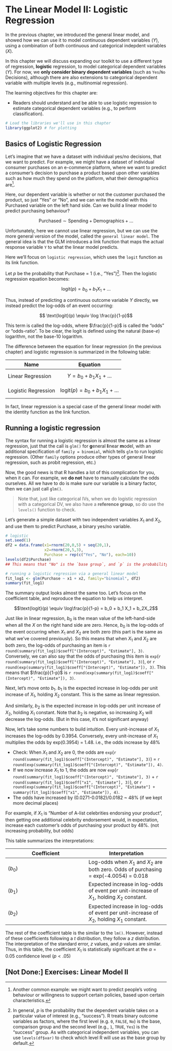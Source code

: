 # The Linear Model II: Logistic Regression

In the previous chapter, we introduced the general linear model, and showed how we can use it to model continuous dependent variables ($Y$), using a combination of both continuous and categorical indepdent variables ($X$).

In this chapter we will discuss expanding our toolkit to use a different type of regression, **logistic** regression, to model categorical dependent variables ($Y$). For now, we **only consider binary dependent variables** (such as `Yes`/`No` Decisions), although there are also extensions to categorical dependent variable with multiple levels (e.g., multinomial regression).



The learning objectives for this chapter are:

- Readers should understand and be able to use logistic regression to estimate categorical dependent variables (e.g., to perform classification).



```r
# Load the libraries we'll use in this chapter
library(ggplot2) # for plotting
```


## Basics of Logistic Regression


Let's imagine that we have a dataset with individual yes/no decisions, that we want to predict. For example, we might have a dataset of individual consumer purchases on an e-commerce platform, where we want to predict a consumer’s decision to purchase a product based upon other variables such as how much they spend on the platform, what their demographics are^[Another common example: we might want to predict people's voting behaviour or willingness to support certain policies, based upon certain characteristics.].

Here, our dependent variable is whether or not the customer purchased the product, so just "Yes" or "No", and we can write the model with this Purchased variable on the left hand side. Can we build a linear model to predict purchasing behaviour?

$$\text{Purchased} \sim \text{Spending} + \text{Demographics} + \ldots$$





Unfortunately, here we cannot use linear regression, but we can use the more general version of the model, called the `general linear model`. The general idea is that the GLM introduces a link function that maps the actual response variable `Y` to what the linear model predicts.

Here we'll focus on `logistic regression`, which uses the `logit` function as its link function. 

Let $p$ be the probability that Purchase = 1 (i.e., "Yes")^[In general, $p$ is the probability that the dependent variable takes on a particular value of interest (e.g., "success"). R treats binary outcome variables as factors, where the first level (e.g. `0`, `FALSE`, `No`) is the base, comparison group and the second level (e.g., `1`, `TRUE`, `Yes`) is the "success" group. As with categorical independent variables, you can use `levels(df$var)` to check which level R will use as the base group by default.]. Then the logistic regression equation becomes:


$$\text{logit}(p) = b_0 + b_1 X_1 + \ldots$$

Thus, instead of predicting a continuous outcome variable $Y$ directly, we instead predict the log-odds of an event occurring:

$$ \text{logit}(p) \equiv \log \frac{p}{1-p}$$

This term is called the log-odds, where $\frac{p}{1-p}$ is called the "odds" or "odds-ratio". To be clear, the logit is defined using the natural (base-$e$) logarithm, not the base-10 logarithm.


The difference between the equation for linear regression (in the previous chapter) and logistic regression is summarized in the following table:

Name | Equation
--- | ---
Linear Regression | $$Y = b_0 + b_1 X_1 + \ldots$$
Logistic Regression | $$\text{logit}(p) = b_0 + b_1 X_1 + \ldots$$

In fact, linear regression is a special case of the general linear model with the identity function as the link function.



## Running a logistic regression

The syntax for running a logistic regression is almost the same as a linear regression, just that the call is `glm()` for **g**eneral **l**inear **m**odel, with an additional specification of `family = binomial`, which tells `glm` to run logistic regression. (Other `family` options produce other types of general linear regression, such as probit regression, etc.)

Now, the good news is that R handles a lot of this complication for you, when it can. For example, we **do not** have to manually calculate the odds ourselves. All we have to do is make sure our variable is a binary factor, then we can just call `glm()`. 


> Note that, just like categorical IVs, when we do logistic regression with a categorical DV, we also have a **reference group**, so do use the `levels()` function to check.

Let's generate a simple dataset with two independent variables $X_1$ and $X_2$, and use them to predict $\text{Purchase}$, a binary yes/no variable.

```r
# logistic
set.seed(1)
df2 = data.frame(x1=rnorm(20,0,5) + seq(20,1),
                 x2=rnorm(20,5,3),
                 Purchase = rep(c("Yes", "No"), each=10))
levels(df2$Purchase) 
## This means that "No" is the `base group`, and `p` is the probability of "Yes".
```



```r
# running a logistic regression via a general linear model
fit_log1 <- glm(Purchase ~ x1 + x2, family="binomial", df2)
summary(fit_log1)
```



The summary output looks almost the same too. Let’s focus on the coefficient table, and reproduce the equation to help us interpret.



$$\text{logit}(p) \equiv \log\frac{p}{1-p} = b_0 + b_1 X_1 + b_2X_2$$

Just like in linear regression, $b_0$ is the mean value of the left-hand-side when all the $X$ on the right hand side are zero. Hence, $b_0$ is the log-odds of the event occurring when $X_1$ and $X_2$ are both zero (this part is the same as what we’ve covered previously). So this means that when $X_1$ and $X_2$ are both zero, the log-odds of purchasing an item is `r round(summary(fit_log1)$coeff["(Intercept)", "Estimate"], 3)`. Conversely, we can also say that the odds of purchasing this item is `exp`(`r round(summary(fit_log1)$coeff["(Intercept)", "Estimate"], 3)`), or `r round(exp(summary(fit_log1)$coeff["(Intercept)", "Estimate"]), 3)`. 
This means that $\frac{p}{1-p}$ is `r round(exp(summary(fit_log1)$coeff["(Intercept)", "Estimate"]), 3)`.

Next, let's move onto $b_1$. $b_1$ is the expected increase in log-odds per unit increase of $X_1$, holding $X_2$ constant. This is the same as linear regression. 

And similarly, $b_2$ is the expected increase in log-odds per unit increase of $X_2$, holding $X_1$ constant. Note that $b_2$ is negative, so increasing $X_2$ will decrease the log-odds. (But in this case, it's not significant anyway)

Now, let's take some numbers to build intuition. Every unit-increase of $X_1$ increases the log-odds by 0.3954. Conversely, every unit-increase of $X_1$ multiplies the odds by exp(0.3954) = 1.48. i.e., the odds increase by 48%

- Check: When $X_1$ and $X_2$ are 0, the odds are `exp`(`r round(summary(fit_log1)$coeff["(Intercept)", "Estimate"], 3)`) = `r round(exp(summary(fit_log1)$coeff["(Intercept)", "Estimate"]), 4)`. 
- If we now increase $X_1$ to 1, the odds are now `exp`(`r round(summary(fit_log1)$coeff["(Intercept)", "Estimate"], 3)` + `r round(summary(fit_log1)$coeff["x1", "Estimate"], 3)`), or `r round(exp(summary(fit_log1)$coeff["(Intercept)", "Estimate"] + summary(fit_log1)$coeff["x1", "Estimate"]), 4)`.
- The odds have increased by (0.0271-0.0182)/0.0182 ~ 48\% (if we kept more decimal places)

For example, if $X_1$ is "Number of A-list celebrities endorsing your product", then getting one additional celebrity endorsement would, in expectation, increase each customer’s odds of purchasing your product by 48\%. (not increasing probability, but odds)




This table summarizes the interpretations:

Coefficient | Interpretation
--- | ---
($b_0$) | Log-odds when $X_1$ and $X_2$ are both zero. Odds of purchasing = exp(-4.0054) = 0.018
($b_1$) | Expected increase in log-odds of event per unit-increase of $X_1$, holding $X_2$ constant.
($b_2$) | Expected increase in log-odds of event per unit-increase of $X_2$, holding $X_1$ constant.






The rest of the coefficient table is the similar to the `lm()`. However, instead of these coefficients following a $t$ distribution, they follow a $z$ distribution. The interpretation of the standard error, $z$ values, and $p$ values are similar. Thus, in this table, the coefficient $X_1$ is statistically significant at the $\alpha=0.05$ confidence level ($p<.05$)



## [Not Done:] Exercises: Linear Model II




